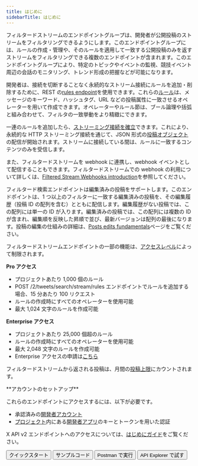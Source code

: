 ```yaml
---
title: はじめに
sidebarTitle: はじめに
---
```



フィルタードストリームのエンドポイントグループは、開発者が公開投稿のストリームをフィルタリングできるようにします。このエンドポイントグループには、ルールの作成・管理や、そのルールを適用して一致する公開投稿のみを返すストリームをフィルタリングできる複数のエンドポイントが含まれます。このエンドポイントグループにより、特定のトピックやイベントの監視、競技イベント周辺の会話のモニタリング、トレンド形成の把握などが可能になります。

開発者は、接続を切断することなく永続的なストリーム接続にルールを追加・削除するために、REST の[rules endpoint](/ja/x-api/posts/filtered-stream#post-2-tweets-search-stream-rules)を使用できます。これらの[ルール](/ja/x-api/posts/filtered-stream#building-rules-for-filtered-stream)は、メッセージのキーワード、ハッシュタグ、URL などの投稿属性に一致させるオペレーターを用いて作成できます。オペレーターやルール節は、ブール論理や括弧と組み合わせて、フィルタの一致挙動をより精緻にできます。

一連のルールを追加したら、[ストリーミング接続を確立](/ja/x-api/posts/filtered-stream#get-2-tweets-search-stream)できます。これにより、永続的な HTTP ストリーミング接続を通じて、JSON 形式の[投稿オブジェクト](/ja/x-api/fundamentals/data-dictionary#tweet)の配信が開始されます。ストリームに接続している間は、ルールに一致するコンテンツのみを受信します。

また、フィルタードストリームを webhook に連携し、webhook イベントとして配信することもできます。フィルタードストリームでの webhook の利用について詳しくは、[Filtered Stream Webhooks introduction](/ja/x-api/webhooks/stream/introduction)を参照してください。

フィルタード検索エンドポイントは編集済みの投稿をサポートします。このエンドポイントは、1 つ以上のフィルターに一致する編集済みの投稿を、その編集履歴（投稿 ID の配列を含む）とともに配信します。編集履歴がない投稿では、この配列には単一の ID が入ります。編集済みの投稿では、この配列には複数の ID が含まれ、編集順を反映した昇順で並び、最新バージョンは配列の最後になります。投稿の編集の仕組みの詳細は、[Posts edits fundamentals](/ja/x-api/fundamentals/edit-posts)ページをご覧ください。

フィルタードストリームエンドポイントの一部の機能は、[アクセスレベル](/ja/x-api/getting-started/about-x-api)によって制限されます。

**Pro アクセス**

- プロジェクトあたり 1,000 個のルール
- POST /2/tweets/search/stream/rules エンドポイントでルールを追加する場合、15 分あたり 100 リクエスト
- ルールの作成時にすべてのオペレーターを使用可能
- 最大 1,024 文字のルールを作成可能

**Enterprise アクセス**

- プロジェクトあたり 25,000 個超のルール
- ルールの作成時にすべてのオペレーターを使用可能
- 最大 2,048 文字のルールを作成可能
- Enterprise アクセスの申請は[こちら](https://developer.x.com/en/products/x-api/enterprise/enterprise-api-interest-form)

フィルタードストリームから返される投稿は、月間の[投稿上限](/ja/x-api/fundamentals/post-cap)にカウントされます。

<Note>
  **アカウントのセットアップ**

  これらのエンドポイントにアクセスするには、以下が必要です。

  - 承認済みの[開発者アカウント](https://developer.x.com/en/portal/petition/essential/basic-info)
  - [プロジェクト](/ja/resources/fundamentals/projects)内にある[開発者アプリ](/ja/resources/fundamentals/developer-apps)のキーとトークンを用いた認証

  X API v2 エンドポイントへのアクセスについては、[はじめにガイド](/ja/x-api/getting-started/getting-access)をご覧ください。
</Note>

<div className="flex">
  <Button href="/ja/x-api/posts/filtered-stream/quickstart">
    クイックスタート
  </Button>

  <Button href="https://github.com/xdevplatform/Twitter-API-v2-sample-code">
    サンプルコード
  </Button>

  <Button href="https://www.postman.com/xapidevelopers/">
    Postman で実行
  </Button>

  <Button href="https://developer.x.com/apitools/api?endpoint=/2/tweets&method=post">
    API Explorer で試す
  </Button>
</div>
